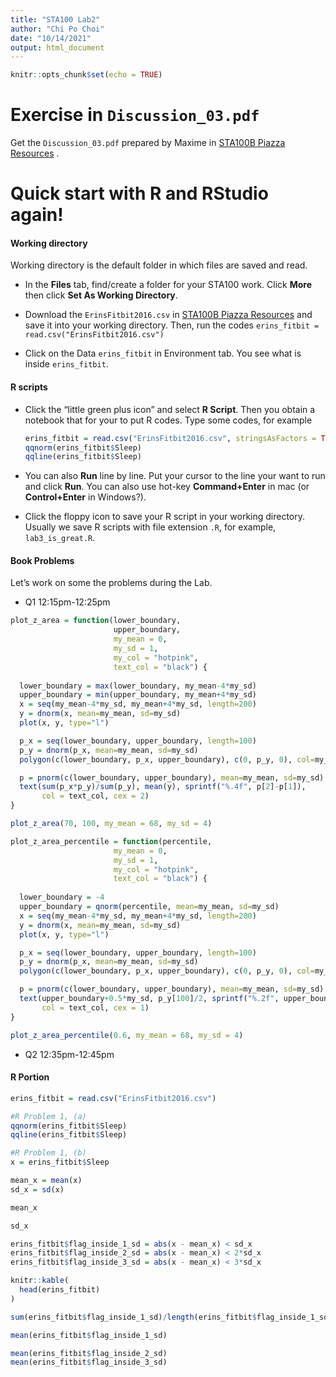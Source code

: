 ```yaml
---
title: "STA100 Lab2"
author: "Chi Po Choi"
date: "10/14/2021"
output: html_document
---
```


```r
knitr::opts_chunk$set(echo = TRUE)
```

# Exercise in `Discussion_03.pdf`

Get the `Discussion_03.pdf` prepared by Maxime in [STA100B Piazza Resources ](https://piazza.com/ucdavis/fall2021/sta100b/resources) . 

# Quick start with R and RStudio again!

#### Working directory

Working directory is the default folder in which files are saved and read.

- In the **Files** tab, find/create a folder for your STA100 work. Click **More** then click **Set As Working Directory**.

- Download the `ErinsFitbit2016.csv` in [STA100B Piazza Resources ](https://piazza.com/ucdavis/fall2021/sta100b/resources)  and save it into your working directory. Then, run the codes `erins_fitbit = read.csv("ErinsFitbit2016.csv")`

- Click on the Data `erins_fitbit` in Environment tab. You see what is inside `erins_fitbit`.

#### R scripts

- Click the "little green plus icon" and select **R Script**. Then you obtain a notebook that for your to put R codes. Type some codes, for example
  ```r
  erins_fitbit = read.csv("ErinsFitbit2016.csv", stringsAsFactors = TRUE)
  qqnorm(erins_fitbit$Sleep)
  qqline(erins_fitbit$Sleep)
  ```

- You can also **Run** line by line. Put your cursor to the line your want to run and click **Run**. You can also use hot-key **Command+Enter** in mac (or **Control+Enter** in Windows?).

- Click the floppy icon to save your R script in your working directory. Usually we save R scripts with file extension `.R`, for example, `lab3_is_great.R`.

#### Book Problems

Let's work on some the problems during the Lab.

- Q1
  12:15pm-12:25pm

```r
plot_z_area = function(lower_boundary,
                       upper_boundary,
                       my_mean = 0,
                       my_sd = 1,
                       my_col = "hotpink",
                       text_col = "black") {
  
  lower_boundary = max(lower_boundary, my_mean-4*my_sd)
  upper_boundary = min(upper_boundary, my_mean+4*my_sd)
  x = seq(my_mean-4*my_sd, my_mean+4*my_sd, length=200)
  y = dnorm(x, mean=my_mean, sd=my_sd)
  plot(x, y, type="l")

  p_x = seq(lower_boundary, upper_boundary, length=100)
  p_y = dnorm(p_x, mean=my_mean, sd=my_sd)
  polygon(c(lower_boundary, p_x, upper_boundary), c(0, p_y, 0), col=my_col)

  p = pnorm(c(lower_boundary, upper_boundary), mean=my_mean, sd=my_sd)
  text(sum(p_x*p_y)/sum(p_y), mean(y), sprintf("%.4f", p[2]-p[1]),
       col = text_col, cex = 2)
}

plot_z_area(70, 100, my_mean = 68, my_sd = 4)
```

```r
plot_z_area_percentile = function(percentile,
                       my_mean = 0,
                       my_sd = 1,
                       my_col = "hotpink",
                       text_col = "black") {
  
  lower_boundary = -4
  upper_boundary = qnorm(percentile, mean=my_mean, sd=my_sd)
  x = seq(my_mean-4*my_sd, my_mean+4*my_sd, length=200)
  y = dnorm(x, mean=my_mean, sd=my_sd)
  plot(x, y, type="l")

  p_x = seq(lower_boundary, upper_boundary, length=100)
  p_y = dnorm(p_x, mean=my_mean, sd=my_sd)
  polygon(c(lower_boundary, p_x, upper_boundary), c(0, p_y, 0), col=my_col)

  p = pnorm(c(lower_boundary, upper_boundary), mean=my_mean, sd=my_sd)
  text(upper_boundary+0.5*my_sd, p_y[100]/2, sprintf("%.2f", upper_boundary),
       col = text_col, cex = 1)
}

plot_z_area_percentile(0.6, my_mean = 68, my_sd = 4)
```


- Q2
  12:35pm-12:45pm

####  R Portion

```r
erins_fitbit = read.csv("ErinsFitbit2016.csv")

#R Problem 1, (a)
qqnorm(erins_fitbit$Sleep)
qqline(erins_fitbit$Sleep)

#R Problem 1, (b)
x = erins_fitbit$Sleep

mean_x = mean(x)
sd_x = sd(x)

mean_x

sd_x

erins_fitbit$flag_inside_1_sd = abs(x - mean_x) < sd_x
erins_fitbit$flag_inside_2_sd = abs(x - mean_x) < 2*sd_x
erins_fitbit$flag_inside_3_sd = abs(x - mean_x) < 3*sd_x

knitr::kable(
  head(erins_fitbit)
)

sum(erins_fitbit$flag_inside_1_sd)/length(erins_fitbit$flag_inside_1_sd)

mean(erins_fitbit$flag_inside_1_sd)

mean(erins_fitbit$flag_inside_2_sd)
mean(erins_fitbit$flag_inside_3_sd)
```

